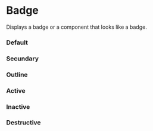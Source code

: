 
<Meta of={Story} />

# Badge

Displays a badge or a component that looks like a badge.

### Default

<Canvas of={Story.Primary} />

### Secundary

<Canvas of={Story.Secundary} />

### Outline

<Canvas of={Story.Outline} />

### Active

<Canvas of={Story.Active} />

### Inactive

<Canvas of={Story.Inactive} />

### Destructive

<Canvas of={Story.Destructive} />

<Primary />
<Controls />
